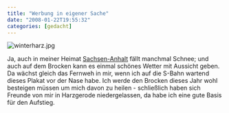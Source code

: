 ```yaml
---
title: "Werbung in eigener Sache"
date: "2008-01-22T19:55:32"
categories: [gedacht]
---
```


<img src='winterharz.jpg' alt='winterharz.jpg' />

Ja, auch in meiner Heimat [Sachsen-Anhalt](http://www.sachsen-anhalt.de/LPSA/index.php?id=26228) fällt manchmal Schnee; und auch auf dem Brocken kann es einmal schönes Wetter mit Aussicht geben. Da wächst gleich das Fernweh in mir, wenn ich auf die S-Bahn wartend dieses Plakat vor der Nase habe. Ich werde den Brocken dieses Jahr wohl besteigen müssen um mich davon zu heilen - schließlich haben sich Freunde von mir in Harzgerode niedergelassen, da habe ich eine gute Basis für den Aufstieg.
